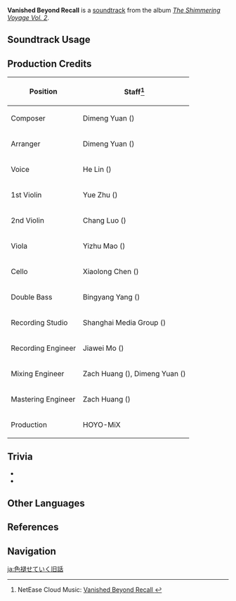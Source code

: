 {{Soundtrack Infobox
|image          = The Shimmering Voyage Vol 2.png
|album          = The Shimmering Voyage Vol. 2
|disc           = 1
|number         = 20
|featured       =
|featured2      =
|featured3      =
|featured_disc  =
|featured_disc2 =
|featured_disc3 =
|youtube_id     = 2gFDQ2VcdUc
|spotify_id     = 2KiKCxUgXo6B4mJhbLrkAL
|previous       = Under the Sun
|next           = Nothing but a Dream
}}
'''Vanished Beyond Recall''' is a [[soundtrack]] from the album ''[[The Shimmering Voyage Vol. 2]]''.

==Soundtrack Usage==
{{Soundtrack Usage
|location = Dainichi Mikoshi (Three Realms Gateway Offering)
}}

==Production Credits==
{| class="wikitable"
! Position
! Staff<ref>NetEase Cloud Music: [https://music.163.com/#/song?id=1973619540 Vanished Beyond Recall {{zh|渐淡的旧事}}]</ref>
|-
! Composer
| Dimeng Yuan ({{zh|苑迪萌}})
|-
! Arranger
| Dimeng Yuan ({{zh|苑迪萌}})
|-
! Voice
| He Lin ({{zh|林禾}})
|-
! 1st Violin
| Yue Zhu ({{zh|朱玥}})
|-
! 2nd Violin
| Chang Luo ({{zh|罗畅}})
|-
! Viola
| Yizhu Mao ({{zh|茅异竹}})
|-
! Cello
| Xiaolong Chen ({{zh|陈小龙}})
|-
! Double Bass
| Bingyang Yang ({{zh|杨冰洋}})
|-
! Recording Studio
| Shanghai Media Group ({{zh|上海广播大厦}})
|-
! Recording Engineer
| Jiawei Mo ({{zh|莫家伟}})
|-
! Mixing Engineer
| Zach Huang ({{zh|黄巍}}), Dimeng Yuan ({{zh|苑迪萌}})
|-
! Mastering Engineer
| Zach Huang ({{zh|黄巍}})
|-
! Production
| HOYO-MiX
|}
<!--
==Gallery==
<gallery>
</gallery>
-->
==Trivia==
* {{Transclude|At Dawn and Dusk|AtDawnAndDuskTheme|section=1}}
* {{Transclude|At Dawn and Dusk|AtDawnAndDuskLeitmotif|section=1}}

==Other Languages==
{{Other Languages
|en      = Vanished Beyond Recall
|zhs     = 渐淡的旧事
|zhs_rm  = Jiàndàn de Jiùshì
|zht     = 漸淡的舊事
|zht_rm  = Jiàndàn de Jiùshì
|zh_tl   = Past Events Slowly Fading
|ja      = 色褪せていく旧話
|ja_rm   = Iroaseteiku Kyuuwa
|ja_tl   = Fading Old Stories
}}

==References==
{{Reflist}}

==Navigation==
{{Soundtrack Navbox|The Shimmering Voyage|2}}

[[ja:色褪せていく旧話]]